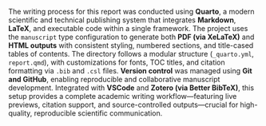 The writing process for this report was conducted using **Quarto**, a modern scientific and technical publishing system that integrates **Markdown**, **LaTeX**, and executable code within a single framework. The project uses the `manuscript` type configuration to generate both **PDF (via XeLaTeX)** and **HTML outputs** with consistent styling, numbered sections, and title-cased tables of contents. The directory follows a modular structure (`_quarto.yml`, `report.qmd`), with customizations for fonts, TOC titles, and citation formatting via `.bib` and `.csl` files. **Version control** was managed using **Git and GitHub**, enabling reproducible and collaborative manuscript development. Integrated with **VSCode** and **Zotero (via Better BibTeX)**, this setup provides a complete academic writing workflow—featuring live previews, citation support, and source-controlled outputs—crucial for high-quality, reproducible scientific communication.
